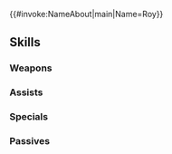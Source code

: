 {{#invoke:NameAbout|main|Name=Roy}}{{HeroPage Tabs}}
{{Hero Infobox
|Name=Roy
|Title=Blazing Lion
|GrowthModifier=Gen 3
|WeaponType=Red Sword
|Origin=Fire Emblem: The Binding Blade
|Gender=Male
|LegendaryEffect=Fire
|BoostHP=3
|Duel=175
|MoveType=Infantry
|actorJP=福山潤
|actorEN=Ray Chase
|artist=めか
|additionDate=February 27, 2019
|releaseDate=February 27, 2019
|TagID=伝承ロイ
|InternalID=349
|Properties=legendary
|cv1=5
|cv2=100100
|description=The son of the Marquess of Pherae. After overcoming misfortunes, he quells the uprising at Bern and ends the war between humans and dragons. Appears in Fire Emblem: The Binding Blade.
}}
{{Stats Page
|Lv1HP=17|Lv1ATK=10|Lv1SPD=10|Lv1DEF=8|Lv1RES=4
|GRHP=50|GRATK=55|GRSPD=65|GRDEF=55|GRRES=50
}}
==Skills==
===Weapons===
{{Weapons Table
|weapon1=Iron Sword
|weapon1Default=1
|weapon1Unlock=1
|weapon2=Steel Sword
|weapon2Default=3
|weapon2Unlock=2
|weapon3=Silver Sword
|weapon3Default=4
|weapon3Unlock=3
|weapon4=Dragonbind
|weapon4Default=5
|weapon4Unlock=5
}}
===Assists===
{{Assists Table}}
===Specials===
{{Specials Table
|special1=Dragon Gaze
|special1Default=4
|special1Unlock=3
|special2=Dragon Fang
|special2Unlock=4
}}
===Passives===
{{Passives Table
|passiveA1=Bonus Doubler 1
|passiveA2=Bonus Doubler 2
|passiveA3=Bonus Doubler 3
|passiveA1Unlock=3
|passiveA2Unlock=4
|passiveA3Unlock=5
|passiveB1=Renewal 1
|passiveB2=Renewal 2
|passiveB3=Renewal 3
|passiveB4=Spurn 1
|passiveB5=Spurn 2
|passiveB6=Spurn 3
|passiveB1Unlock=1
|passiveB2Unlock=2
|passiveB3Unlock=4
|passiveB4Unlock=1
|passiveB5Unlock=2
|passiveB6Unlock=4
|passiveC1=Human Virtue
|passiveC2=Human Virtue II
|passiveC1Unlock=5
|passiveC2Unlock=5
}}
{{Heroes Navbox}}